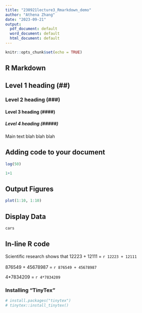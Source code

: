 ```yaml
---
title: "230921lecture3_Rmarkdown_demo"
author: "Athena Zhang"
date: "2023-09-21"
output:
  pdf_document: default
  word_document: default
  html_document: default
---
```


```r
knitr::opts_chunk$set(echo = TRUE)
```

## R Markdown

## Level 1 heading (\##)

### Level 2 heading (\###)

#### Level 3 heading (\####)

##### Level 4 heading (\#####)

Main text blah blah blah

## Adding code to your document

```r
log(50)
```

```r
1+1
```

## Output Figures

```r
plot(1:10, 1:10)
```

## Display Data

```r
cars
```

## In-line R code

Scientific research shows that 12223 + 12111 = `r 12223 + 12111`\
\
876549 + 45678987 = `r 876549 + 45678987`

4\*7834209 = `r 4*7834209`

### Installing "TinyTex"

```r
# install.packages("tinytex")
# tinytex::install_tinytex()
```
